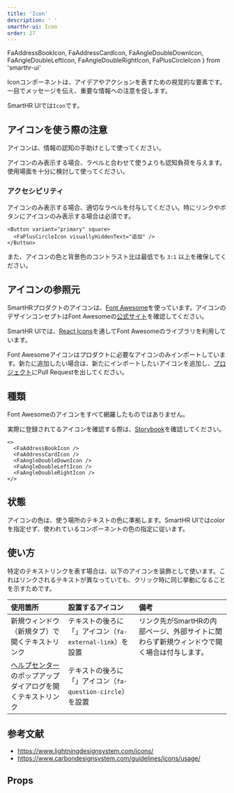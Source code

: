 ```yaml
---
title: 'Icon'
description: ' '
smarthr-ui: Icon
order: 27
---
```


  FaAddressBookIcon,
  FaAddressCardIcon,
  FaAngleDoubleDownIcon,
  FaAngleDoubleLeftIcon,
  FaAngleDoubleRightIcon,
  FaPlusCircleIcon
} from 'smarthr-ui'

Iconコンポーネントは、アイデアやアクションを表すための視覚的な要素です。  
一目でメッセージを伝え、重要な情報への注意を促します。

SmartHR UIでは`Icon`です。

<ComponentStory name="Icon" />

## アイコンを使う際の注意

アイコンは、情報の認知の手助けとして使ってください。

アイコンのみ表示する場合、ラベルと合わせて使うよりも認知負荷を与えます。使用場面を十分に検討して使ってください。

### アクセシビリティ

アイコンのみ表示する場合、適切なラベルを付与してください。特にリンクやボタンにアイコンのみ表示する場合は必須です。

```tsx editable
<Button variant="primary" square>
  <FaPlusCircleIcon visuallyHiddenText="追加" />
</Button>
```

また、アイコンの色と背景色のコントラスト比は最低でも `3:1` 以上を確保してください。

## アイコンの参照元
SmartHRプロダクトのアイコンは、[Font Awesome](https://fontawesome.com/)を使っています。アイコンのデザインコンセプトはFont Awesomeの[公式サイト](https://fontawesome.com/)を確認してください。

SmartHR UIでは、[React Icons](https://github.com/react-icons/react-icons)を通してFont Awesomeのライブラリを利用しています。

Font Awesomeアイコンはプロダクトに必要なアイコンのみインポートしています。新たに追加したい場合は、新たにインポートしたいアイコンを追加し、[プロジェクト](https://github.com/kufu/smarthr-ui)にPull Requestを出してください。


## 種類
Font Awesomeのアイコンをすべて網羅したものではありません。

実際に登録されてるアイコンを確認する際は、[Storybook](https://smarthr-ui.netlify.app/?path=/story/icon--all)を確認してください。

```tsx editable
<>
  <FaAddressBookIcon />
  <FaAddressCardIcon />
  <FaAngleDoubleDownIcon />
  <FaAngleDoubleLeftIcon />
  <FaAngleDoubleRightIcon />
</>
```

## 状態

アイコンの色は、使う場所のテキストの色に準拠します。SmartHR UIではcolorを指定せず、使われているコンポーネントの色の指定に従います。

## 使い方


特定のテキストリンクを表す場合は、以下のアイコンを装飾として使います。これはリンクされるテキストが異なっていても、クリック時に同じ挙動になることを示すためです。

| 使用箇所 | 設置するアイコン | 備考 |
| :--- | :--- | :--- |
| 新規ウィンドウ（新規タブ）で開くテキストリンク | テキストの後ろに「<FaExternalLinkAltIcon visuallyHiddenText="新規ウィンドウ" color="#0071C1" />」アイコン（`fa-external-link`）を設置 | リンク先がSmartHRの内部ページ、外部サイトに関わらず新規ウィンドウで開く場合は付与します。 |
| [ヘルプセンター](https://knowledge.smarthr.jp/hc/ja)のポップアップダイアログを開くテキストリンク | テキストの後ろに「<FaQuestionCircleIcon visuallyHiddenText="ヘルプセンター" color="#0071C1" />」アイコン（`fa-question-circle`）を設置 |  |


## 参考文献

* https://www.lightningdesignsystem.com/icons/
* https://www.carbondesignsystem.com/guidelines/icons/usage/


## Props

<ComponentPropsTable name="FaAddressBookIcon" />
